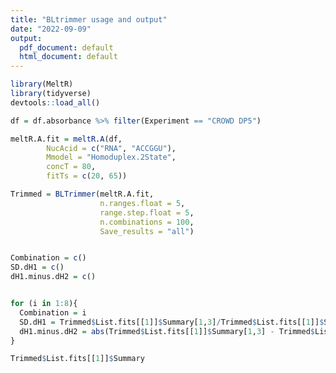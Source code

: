 ```yaml
---
title: "BLtrimmer usage and output"
date: "2022-09-09"
output:
  pdf_document: default
  html_document: default
---
```


\eject \pdfpagewidth=250mm \pdfpageheight=400mm

```r
library(MeltR)
library(tidyverse)
devtools::load_all()

df = df.absorbance %>% filter(Experiment == "CROWD DP5")

meltR.A.fit = meltR.A(df,
        NucAcid = c("RNA", "ACCGGU"),
        Mmodel = "Homoduplex.2State",
        concT = 80,
        fitTs = c(20, 65))

Trimmed = BLTrimmer(meltR.A.fit,
                    n.ranges.float = 5,
                    range.step.float = 5,
                    n.combinations = 100,
                    Save_results = "all")


Combination = c()
SD.dH1 = c()
dH1.minus.dH2 = c()


for (i in 1:8){
  Combination = i
  SD.dH1 = Trimmed$List.fits[[1]]$Summary[1,3]/Trimmed$List.fits[[1]]$Summary[1,3]
  dH1.minus.dH2 = abs(Trimmed$List.fits[[1]]$Summary[1,3] - Trimmed$List.fits[[1]]$Summary[2,3])
}

Trimmed$List.fits[[1]]$Summary


```

